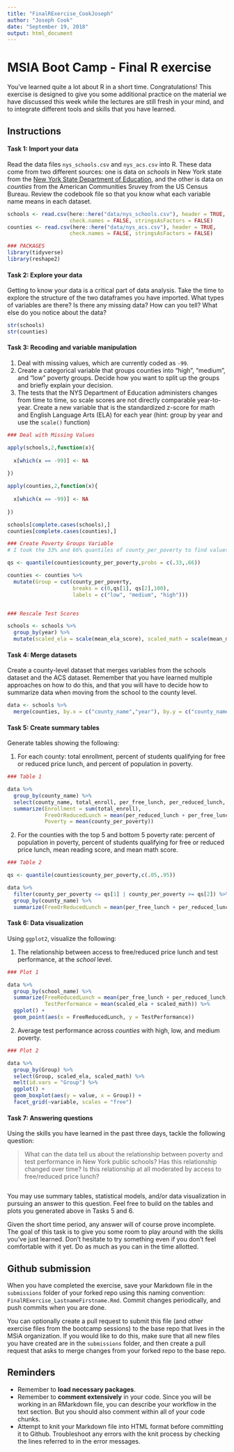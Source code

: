 ```yaml
---
title: "FinalRExercise_CookJoseph"
author: "Joseph Cook"
date: "September 19, 2018"
output: html_document
---
```


# MSIA Boot Camp - Final R exercise

You've learned quite a lot about R in a short time. Congratulations! This exercise is designed to give you some additional practice on the material we have discussed this week while the lectures are still fresh in your mind, and to integrate different tools and skills that you have learned.

## Instructions

#### Task 1: Import your data 

Read the data files `nys_schools.csv` and `nys_acs.csv` into R. These data come from two different sources: one is data on *schools* in New York state from the [New York State Department of Education](http://data.nysed.gov/downloads.php), and the other is data on *counties* from the American Communities Sruvey from the US Census Bureau. Review the codebook file so that you know what each variable name means in each dataset. 

```r
schools <- read.csv(here::here("data/nys_schools.csv"), header = TRUE, 
                    check.names = FALSE, stringsAsFactors = FALSE)
counties <- read.csv(here::here("data/nys_acs.csv"), header = TRUE, 
                    check.names = FALSE, stringsAsFactors = FALSE)
```

```r
### PACKAGES
library(tidyverse)
library(reshape2)

```


#### Task 2: Explore your data

Getting to know your data is a critical part of data analysis. Take the time to explore the structure of the two dataframes you have imported. What types of variables are there? Is there any missing data? How can you tell? What else do you notice about the data?

```r
str(schools)
str(counties)

```

#### Task 3: Recoding and variable manipulation

1. Deal with missing values, which are currently coded as `-99`.
2. Create a categorical variable that groups counties into "high", "medium", and "low" poverty groups. Decide how you want to split up the groups and briefly explain your decision. 
3. The tests that the NYS Department of Education administers changes from time to time, so scale scores are not directly comparable year-to-year. Create a new variable that is the standardized z-score for math and English Language Arts (ELA) for each year (hint: group by year and use the `scale()` function)

```r
### Deal with Missing Values

apply(schools,2,function(x){
  
  x[which(x == -99)] <- NA
  
})

apply(counties,2,function(x){
  
  x[which(x == -99)] <- NA
  
})

schools[complete.cases(schools),]
counties[complete.cases(counties),]

### Create Poverty Groups Variable
# I took the 33% and 66% quantiles of county_per_poverty to find values that split the counties into thirds (high, medium, low)

qs <- quantile(counties$county_per_poverty,probs = c(.33,.66))

counties <- counties %>%
  mutate(Group = cut(county_per_poverty, 
                     breaks = c(0,qs[1], qs[2],100),
                     labels = c("low", "medium", "high")))


### Rescale Test Scores

schools <- schools %>%
  group_by(year) %>%
  mutate(scaled_ela = scale(mean_ela_score), scaled_math = scale(mean_math_score))


```


#### Task 4: Merge datasets

Create a county-level dataset that merges variables from the schools dataset and the ACS dataset. Remember that you have learned multiple approaches on how to do this, and that you will have to decide how to summarize data when moving from the school to the county level.

```r

data <- schools %>%
  merge(counties, by.x = c("county_name","year"), by.y = c("county_name","year"))

```


#### Task 5: Create summary tables

Generate tables showing the following:

1. For each county: total enrollment, percent of students qualifying for free or reduced price lunch, and percent of population in poverty.

```r
### Table 1

data %>%
  group_by(county_name) %>%
  select(county_name, total_enroll, per_free_lunch, per_reduced_lunch, county_per_poverty) %>%
  summarize(Enrollment = sum(total_enroll),
            FreeOrReducedLunch = mean(per_reduced_lunch + per_free_lunch),
            Poverty = mean(county_per_poverty))

```

2. For the counties with the top 5 and bottom 5 poverty rate: percent of population in poverty, percent of students qualifying for free or reduced price lunch, mean reading score, and mean math score.

```r
### Table 2

qs <- quantile(counties$county_per_poverty,c(.05,.95))

data %>%
  filter(county_per_poverty <= qs[1] | county_per_poverty >= qs[2]) %>%
  group_by(county_name) %>%
  summarize(FreeOrReducedLunch = mean(per_free_lunch + per_reduced_lunch), MeanMath = mean(scaled_math), MeanReading = mean(scaled_ela))

```


#### Task 6: Data visualization

Using `ggplot2`, visualize the following:

1. The relationship between access to free/reduced price lunch and test performance, at the *school* level.

```r
### Plot 1

data %>% 
  group_by(school_name) %>%
  summarize(FreeReducedLunch = mean(per_free_lunch + per_reduced_lunch),
            TestPerformance = mean(scaled_ela + scaled_math)) %>%
  ggplot() +
  geom_point(aes(x = FreeReducedLunch, y = TestPerformance))

```

2. Average test performance across *counties* with high, low, and medium poverty.

```r
### Plot 2

data %>%
  group_by(Group) %>%
  select(Group, scaled_ela, scaled_math) %>%
  melt(id.vars = "Group") %>%
  ggplot() +
  geom_boxplot(aes(y = value, x = Group)) + 
  facet_grid(~variable, scales = "free")
```


#### Task 7: Answering questions

Using the skills you have learned in the past three days, tackle the following question: 

> What can the data tell us about the relationship between poverty and test performance in New York public schools? Has this relationship changed over time? Is this relationship at all moderated by access to free/reduced price lunch?

```r

```


You may use summary tables, statistical models, and/or data visualization in pursuing an answer to this question. Feel free to build on the tables and plots you generated above in Tasks 5 and 6.

Given the short time period, any answer will of course prove incomplete. The goal of this task is to give you some room to play around with the skills you've just learned. Don't hesitate to try something even if you don't feel comfortable with it yet. Do as much as you can in the time allotted.

## Github submission

When you have completed the exercise, save your Markdown file in the `submissions` folder of your forked repo using this naming convention: `FinalRExercise_LastnameFirstname.Rmd`. Commit changes periodically, and push commits when you are done.

You can optionally create a pull request to submit this file (and other exercise files from the bootcamp sessions) to the base repo that lives in the MSiA organization. If you would like to do this, make sure that all new files you have created are in the `submissions` folder, and then create a pull request that asks to merge changes from your forked repo to the base repo. 

## Reminders

- Remember to **load necessary packages**.
- Remember to **comment extensively** in your code. Since you will be working in an RMarkdown file, you can describe your workflow in the text section. But you should also comment within all of your code chunks.
- Attempt to knit your Markdown file into HTML format before committing it to Github. Troubleshoot any errors with the knit process by checking the lines referred to in the error messages.
